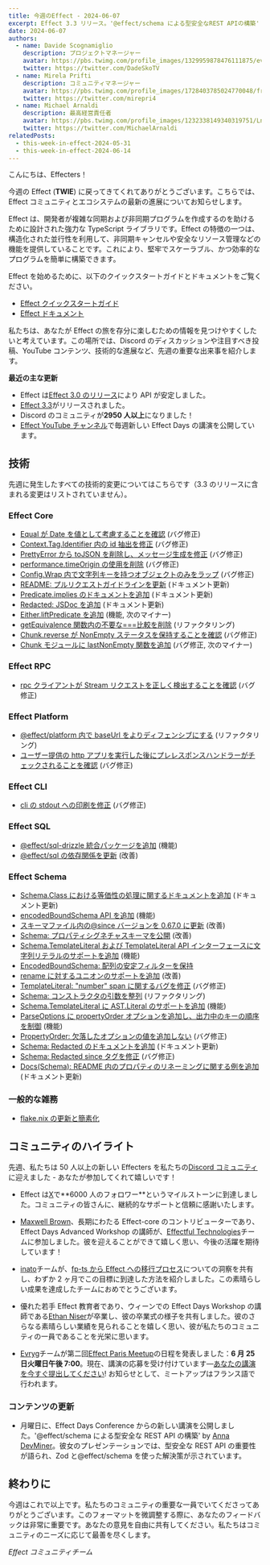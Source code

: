 ```yaml
---
title: 今週のEffect - 2024-06-07
excerpt: Effect 3.3 リリース。'@effect/schema による型安全なREST APIの構築' by Anna DevMiner。
date: 2024-06-07
authors:
  - name: Davide Scognamiglio
    description: プロジェクトマネージャー
    avatar: https://pbs.twimg.com/profile_images/1329959878476111875/evHG8VX6_400x400.jpg
    twitter: https://twitter.com/DadeSkoTV
  - name: Mirela Prifti
    description: コミュニティマネージャー
    avatar: https://pbs.twimg.com/profile_images/1728403785024770048/frKphayT_400x400.jpg
    twitter: https://twitter.com/mirepri4
  - name: Michael Arnaldi
    description: 最高経営責任者
    avatar: https://pbs.twimg.com/profile_images/1232338149340319751/Ln9nNWyk_400x400.jpg
    twitter: https://twitter.com/MichaelArnaldi
relatedPosts:
  - this-week-in-effect-2024-05-31
  - this-week-in-effect-2024-06-14
---
```


こんにちは、Effecters！

今週の Effect (**TWIE**) に戻ってきてくれてありがとうございます。こちらでは、Effect コミュニティとエコシステムの最新の進展についてお知らせします。

Effect は、開発者が複雑な同期および非同期プログラムを作成するのを助けるために設計された強力な TypeScript ライブラリです。Effect の特徴の一つは、構造化された並行性を利用して、非同期キャンセルや安全なリソース管理などの機能を提供していることです。これにより、堅牢でスケーラブル、かつ効率的なプログラムを簡単に構築できます。

Effect を始めるために、以下のクイックスタートガイドとドキュメントをご覧ください。

- [Effect クイックスタートガイド](/docs/quickstart)
- [Effect ドキュメント](/docs/introduction)

私たちは、あなたが Effect の旅を存分に楽しむための情報を見つけやすくしたいと考えています。この場所では、Discord のディスカッションや注目すべき投稿、YouTube コンテンツ、技術的な進展など、先週の重要な出来事を紹介します。

**最近の主な更新**

- Effect は[Effect 3.0 のリリース](https://effect.website/blog/effect-3.0)により API が安定しました。
- [Effect 3.3](https://effect.website/blog/effect-3.3)がリリースされました。
- Discord のコミュニティが**2950 人以上**になりました！
- [Effect YouTube チャンネル](https://www.youtube.com/@effect-ts)で毎週新しい Effect Days の講演を公開しています。

## 技術

先週に発生したすべての技術的変更についてはこちらです（3.3 のリリースに含まれる変更はリストされていません）。

### Effect Core

- [Equal が Date を値として考慮することを確認](https://github.com/Effect-TS/effect/pull/2894) (バグ修正)
- [Context.Tag.Identifier 内の id 抽出を修正](https://github.com/Effect-TS/effect/pull/2914) (バグ修正)
- [PrettyError から toJSON を削除し、メッセージ生成を修正](https://github.com/Effect-TS/effect/pull/2912) (バグ修正)
- [performance.timeOrigin の使用を削除](https://github.com/Effect-TS/effect/pull/2921) (バグ修正)
- [Config.Wrap 内で文字列キーを持つオブジェクトのみをラップ](https://github.com/Effect-TS/effect/pull/2923) (バグ修正)
- [README: プルリクエストガイドラインを更新](https://github.com/Effect-TS/effect/pull/2935) (ドキュメント更新)
- [Predicate.implies のドキュメントを追加](https://github.com/Effect-TS/effect/pull/2937) (ドキュメント更新)
- [Redacted: JSDoc を追加](https://github.com/Effect-TS/effect/pull/2944) (ドキュメント更新)
- [Either.liftPredicate を追加](https://github.com/Effect-TS/effect/pull/2919) (機能, 次のマイナー)
- [getEquivalence 関数内の不要な===比較を削除](https://github.com/Effect-TS/effect/pull/2948) (リファクタリング)
- [Chunk.reverse が NonEmpty ステータスを保持することを確認](https://github.com/Effect-TS/effect/pull/2950) (バグ修正)
- [Chunk モジュールに lastNonEmpty 関数を追加](https://github.com/Effect-TS/effect/pull/2951) (バグ修正, 次のマイナー)

### Effect RPC

- [rpc クライアントが Stream リクエストを正しく検出することを確認](https://github.com/Effect-TS/effect/pull/2934) (バグ修正)

### Effect Platform

- [@effect/platform 内で baseUrl をよりディフェンシブにする](https://github.com/Effect-TS/effect/pull/2903) (リファクタリング)
- [ユーザー提供の http アプリを実行した後にプレレスポンスハンドラーがチェックされることを確認](https://github.com/Effect-TS/effect/pull/2931) (バグ修正)

### Effect CLI

- [cli の stdout への印刷を修正](https://github.com/Effect-TS/effect/pull/2920) (バグ修正)

### Effect SQL

- [@effect/sql-drizzle 統合パッケージを追加](https://github.com/Effect-TS/effect/pull/2860) (機能)
- [@effect/sql の依存関係を更新](https://github.com/Effect-TS/effect/pull/2932) (改善)

### Effect Schema

- [Schema.Class における等価性の処理に関するドキュメントを追加](https://github.com/Effect-TS/effect/pull/2893) (ドキュメント更新)
- [encodedBoundSchema API を追加](https://github.com/Effect-TS/effect/pull/2897) (機能)
- [スキーマファイル内の@since バージョンを 0.67.0 に更新](https://github.com/Effect-TS/effect/pull/2899) (改善)
- [Schema: プロパティシグネチャスキーマを公開](https://github.com/Effect-TS/effect/pull/2892) (改善)
- [Schema.TemplateLiteral および TemplateLiteral API インターフェースに文字列リテラルのサポートを追加](https://github.com/Effect-TS/effect/pull/2901) (機能)
- [EncodedBoundSchema: 配列の安定フィルターを保持](https://github.com/Effect-TS/effect/pull/2902)
- [rename に対するユニオンのサポートを追加](https://github.com/Effect-TS/effect/pull/2905) (改善)
- [TemplateLiteral: "number" span に関するバグを修正](https://github.com/Effect-TS/effect/pull/2908) (バグ修正)
- [Schema: コンストラクタの引数を整列](https://github.com/Effect-TS/effect/pull/2915) (リファクタリング)
- [Schema.TemplateLiteral に AST.Literal のサポートを追加](https://github.com/Effect-TS/effect/pull/2916) (機能)
- [ParseOptions に propertyOrder オプションを追加し、出力中のキーの順序を制御](https://github.com/Effect-TS/effect/pull/2926) (機能)
- [PropertyOrder: 欠落したオプションの値を追加しない](https://github.com/Effect-TS/effect/pull/2930) (バグ修正)
- [Schema: Redacted のドキュメントを追加](https://github.com/Effect-TS/effect/pull/2939) (ドキュメント更新)
- [Schema: Redacted since タグを修正](https://github.com/Effect-TS/effect/pull/2941) (バグ修正)
- [Docs(Schema): README 内のプロパティのリネーミングに関する例を追加](https://github.com/Effect-TS/effect/pull/2945) (ドキュメント更新)

### 一般的な雑務

- [flake.nix の更新と簡素化](https://github.com/Effect-TS/effect/pull/2895)

## コミュニティのハイライト

先週、私たちは 50 人以上の新しい Effecters を私たちの[Discord コミュニティ](https://discord.gg/effect-ts)に迎えました - あなたが参加してくれて嬉しいです！

- Effect は[X](https://x.com/EffectTS_)で**6000 人のフォロワー**というマイルストーンに到達しました。コミュニティの皆さんに、継続的なサポートと信頼に感謝いたします。

- [Maxwell Brown](https://x.com/imax153)、長期にわたる Effect-core のコントリビューターであり、Effect Days Advanced Workshop の講師が、[Effectful Technologies](https://x.com/EffectfulTech)チームに参加しました。彼を迎えることができて嬉しく思い、今後の活躍を期待しています！

  <Tweet id="1798382592867389513" />

- [inato](https://x.com/inatohealth)チームが、[fp-ts から Effect への移行プロセス](https://dev.to/laurerc/how-we-migrated-our-codebase-from-fp-ts-to-effect-5bbk)についての洞察を共有し、わずか 2 ヶ月でこの目標に到達した方法を紹介しました。この素晴らしい成果を達成したチームにおめでとうございます。

  <Tweet id="1798030308350259614" />

- 優れた若手 Effect 教育者であり、ウィーンでの Effect Days Workshop の講師である[Ethan Niser](https://x.com/ethanniser)が卒業し、彼の卒業式の様子を共有しました。彼のさらなる素晴らしい業績を見られることを嬉しく思い、彼が私たちのコミュニティの一員であることを光栄に思います。

  <Tweet id="1798595614206230902" />

- [Evryg](https://www.evryg.com)チームが第二回[Effect Paris Meetup](https://www.meetup.com/effect-paris/#)の日程を発表しました：**6 月 25 日火曜日午後 7:00**。現在、講演の応募を受け付けています—[あなたの講演を今すぐ提出してください](https://github.com/evryg-org/effect-paris/issues/new?template=talk.yml)! お知らせとして、ミートアップはフランス語で行われます。
  <Tweet id="1793661086291710258" />

### コンテンツの更新

- 月曜日に、Effect Days Conference からの新しい講演を公開しました。'@effect/schema による型安全な REST API の構築' by [Anna DevMiner](https://x.com/TheDevMinerTV)。彼女のプレゼンテーションでは、型安全な REST API の重要性が語られ、Zod と@effect/schema を使った解決策が示されています。
  <YouTube url="https://www.youtube.com/embed/TUQbLqmO0_M?si=-AVcGsFt1kp6bsfX" />

## 終わりに

今週はこれで以上です。私たちのコミュニティの重要な一員でいてくださってありがとうございます。このフォーマットを微調整する際に、あなたのフィードバックは非常に重要です。あなたの意見を自由に共有してください。私たちはコミュニティのニーズに応じて最善を尽くします。

_Effect コミュニティチーム_
